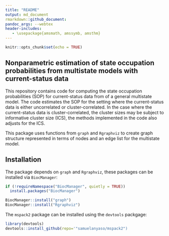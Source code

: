 ```yaml
---
title: "README"
output: md_document  
rmarkdown::github_document:
pandoc_args: --webtex
header-includes:
   - \usepackage{amsmath, amssymb, amsthm}
---
```


```r
knitr::opts_chunk$set(echo = TRUE)
```

## Nonparametric estimation of state occupation probabilities from multistate models with current-status data

This repository contains code for computing the state occupation probabilities (SOP) for current-status data from of a general multistate model. The code estimates the  SOP for the setting where the current-status data is either uncorrelated or cluster-correlated. In the case where the current-status data is cluster-correlated, the cluster sizes may be subject to informative cluster size (ICS), the methods implemented in the code also adjusts for the ICS.

This package uses functions from `graph` and `Rgraphviz` to create graph structure represented in terms of nodes and an edge list for the multistate model.

## Installation
The package depends on `graph` and `Rgraphviz`, these packages can be installed via `BiocManager`:

```r
if (!requireNamespace("BiocManager", quietly = TRUE))
  install.packages("BiocManager")

BiocManager::install("graph")
BiocManager::install("Rgraphviz")
```
The `mspack2` package can be installed using the `devtools` packgage:
```r
library(devtools) 
devtools::install_github(repo='"samuelanyaso/mspack2") 
```

